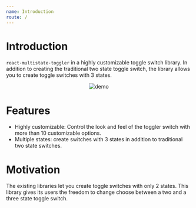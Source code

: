 ```yaml
---
name: Introduction
route: /
---
```


# Introduction


`react-multistate-toggler` in a highly customizable toggle switch library. In addition to creating the traditional two state toggle switch, the library allows you to create toggle switches with 3 states.

<center><img src={Img} alt="demo" /></center>

# Features

- Highly customizable: Control the look and feel of the toggler switch with more than 10 customizable options.
- Multiple states: create switches with 3 states in addition to traditional two state switches.

# Motivation

The existing libraries let you create toggle switches with only 2 states. This library gives its users the freedom to change choose between a two and a three state toggle switch.